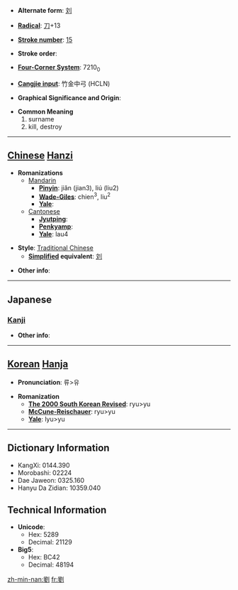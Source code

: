 * '''Alternate form''': [[刘]]

* '''[[Wiktionary:Chinese radical index| Radical]]''': [[Wiktionary:Chinese radical index 刀|刀]]+13

* '''[[Wiktionary:Chinese total strokes index|Stroke number]]''': [[Wiktionary:Chinese total strokes index 15|15]]

* '''Stroke order''': 

* '''[[Wiktionary:Chinese four corner index|Four-Corner System]]''': 7210<sub>0</sub>

* '''[[Wiktionary:Chinese Cangjie index|Cangjie input]]''': 竹金中弓 (HCLN)

* '''Graphical Significance and Origin''': 

* '''Common Meaning'''
*#surname
*# kill, destroy


----

== [[Chinese]] [[Hanzi]] ==

* '''Romanizations'''
** [[Mandarin]]
*** '''[[Pinyin]]''': jiǎn (jian3), liú (liu2)
*** '''[[Wade-Giles]]''': chien<sup>3</sup>, liu<sup>2</sup>
*** '''[[Yale]]''': 
**[[Cantonese]]
***'''[[Jyutping]]''':
***'''[[Penkyamp]]''': 
***'''[[Yale]]''': lau4

* '''Style''': [[Traditional Chinese]] 
** '''[[Simplified Chinese|Simplified]] equivalent''': [[刘]]

* '''Other info''': 

----

==Japanese==
===[[Kanji]]===
{{kanji|on readings=[[る]] (ru), [[りゅう]] (ryū)
|kun readings=[[ころす]] (korosu)
}}

* '''Other info''':  

----

== [[Korean]] [[Hanja]] ==

* '''Pronunciation''': 류>유

* '''Romanization'''
** '''[[The 2000 South Korean Revised Romanization|The 2000 South Korean Revised]]''': ryu>yu
** '''[[McCune-Reischauer]]''': ryu>yu
** '''[[Yale]]''': lyu>yu

----

== Dictionary Information ==

* KangXi: 0144.390
* Morobashi: 02224
* Dae Jaweon: 0325.160
* Hanyu Da Zidian: 10359.040

== Technical Information ==

* '''Unicode''':
** Hex: 5289
** Decimal: 21129
* '''Big5''':
** Hex: BC42
** Decimal: 48194

[[zh-min-nan:劉]]
[[fr:劉]]